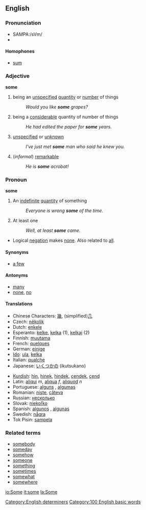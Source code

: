 ==English==

{{rank|could|our|than|65|some|other|very|man}}

===Pronunciation===
*SAMPA:/sVm/
*{{audio|en-us-some.ogg|Audio (US)}}

====Homophones====
*[[sum]]

===Adjective===
'''some'''

# being an [[unspecified]] [[quantity]] or [[number]] of things
#:''Would you like '''some''' grapes?''
# being a [[considerable]] quantity of number of things
#:''He had edited the paper for '''some''' years.''
# [[unspecified]] or [[unknown]]
#:''I've just met '''some''' man who said he knew you.''
#(''informal'') [[remarkable]]
#:''He is '''some''' acrobat!''


===Pronoun===
'''some'''

# An [[indefinite]] [[quantity]] of something
#:''Everyone is wrong '''some''' of the time.''
# At least one
#:''Well, at least '''some''' came.''
* Logical [[negation]] makes [[none]].  Also related to [[all]].

====Synonyms====
*[[a few]]

====Antonyms====
*[[many]]
*[[none]], [[no]]

====Translations====
{{top}}
*Chinese Characters: [[幾]], (simplified)[[几]]
*Czech: [[několik]]
*Dutch: [[enkele]]
*Esperanto: [[kelke]], [[kelka]] (1), [[kelkaj]] (2)
*Finnish: [[muutama]]
*French: [[quelques]]
*German: [[einige]]
*[[Ido]]: [[ula]], [[kelka]]
*Italian: [[qualche]]
*Japanese: [[いくつかの]] (ikutsukano)
{{mid}}
*[[Kurdish]]: [[hin]], [[hinek]], [[hindek]], [[çendek]], [[çend]]
*Latin: [[aliqui]] ''m'', [[aliqua]] ''f'', [[aliquod]] ''n''
*Portuguese: [[alguns]] {{m}} {{p}}, [[algumas]] {{f}} {{p}}
*Romanian: [[nişte]], [[câteva]]
*Russian: [[несколько]] 
*Slovak: [[niekoľko]]
*Spanish: [[algunos]] {{m}} {{p}}, [[algunas]] {{f}} {{p}}
*Swedish: [[några]]
*Tok Pisin: [[sampela]]
{{bottom}}

===Related terms===
*[[somebody]]
*[[someday]]
*[[somehow]]
*[[someone]]
*[[something]]
*[[sometimes]]
*[[somewhat]]
*[[somewhere]]


[[Category:English determiners]]
[[Category:100 English basic words]]

[[io:Some]]
[[it:some]]
[[la:Some]]